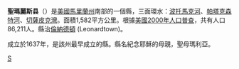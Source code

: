 {{noteTA
|T=zh-hans:聖瑪麗斯县 (马里兰州);zh-hk:聖瑪麗斯縣 (馬里蘭州);zh-tw:聖瑪麗斯郡 (馬里蘭州);
|1=zh-hans:县;zh-hk:縣;zh-tw:郡;
}}
<!--[[File:Map_of_Maryland_highlighting_Saint_Mary's_County.svg|250px]]-->
{{Infobox U.S. County|
 county  = 聖瑪麗斯縣|
 state = 馬里蘭州 |
 en county  = Saint Mary's County|
 en state = Maryland |
 seal = Saint Mary's County md seal.gif |
 map size = 225|
 founded year = 1637|
 seat wl = Leonardtown | 
 area_total_sq_mi =764 |
 area_land_sq_mi  =361 |
 area_water_sq_mi =403 |
 area percentage = 52.8% |
 census yr = 2000|
 pop = 86211 |
 density_km2 =29|
 web = www.co.saint-marys.md.us|
|}}
'''聖瑪麗斯县'''（{{lang-en|Saint Mary's County}}）是[[美國|美國]][[馬里蘭州|馬里蘭州]]南部的一個縣，三面環水：[[波托馬克河|波托馬克河]]、[[帕塔克森特河|帕塔克森特河]]、[[切薩皮克灣|切薩皮克灣]]。面積1,582平方公里。根據[[美國2000年人口普查|美國2000年人口普查]]，共有人口86,211人。縣治[[倫納德頓|倫納德頓]] (Leonardtown)。

成立於1637年，是該州最早成立的縣。縣名紀念耶穌的母親，聖母瑪利亞。

{{马里兰州}}

[[Category:马里兰州行政区划|S]]